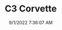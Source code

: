 ---
width: 4000
height: 6000
title: C3 Corvette
description: 1983 Chevrolet Corvette interior in Dripping Springs, TX.
date: 9/1/2022 7:36:07 AM
cameraMake: Sony
cameraModel: ILCE-7M3
lens: FE 24-70mm F2.8 GM
settingsfStop: f/3.5
settingsISO: ISO 50
settingsShutter: 1/40
settingsFocalLength: 64 mm
---